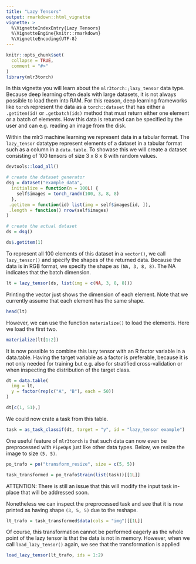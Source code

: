 ```yaml
---
title: "Lazy Tensors"
output: rmarkdown::html_vignette
vignette: >
  %\VignetteIndexEntry{Lazy Tensors}
  %\VignetteEngine{knitr::rmarkdown}
  %\VignetteEncoding{UTF-8}
---
```


```r
knitr::opts_chunk$set(
  collapse = TRUE,
  comment = "#>"
)
library(mlr3torch)
```

In this vignette you will learn about the `mlr3torch:;lazy_tensor` data type.
Because deep learning often deals with large datasets, it is not always possible to load them into RAM.
For this reason, deep learning frameworks like `torch` represent the data as a `torch::dataset` that has either
a `.getitem(id)` or `.getbatch(ids)` method that must return either one element or a batch of elements.
How this data is returned can be specified by the user and can e.g. reading an image from the disk.

Within the mlr3 machine learning we represent data in a tabular format.
The `lazy_tensor` datatype represent elements of a dataset in a tabular format such as a column in a `data.table`.
To showase this we will create a dataset consisting of 100 tensors of size 3 x 8 x 8 with random values.

```r
devtools::load_all()

# create the dataset generator
dsg = dataset("example_data",
  initialize = function(n = 100L) {
    self$images = torch_randn(100, 3, 8, 8)
  },
 .getitem = function(id) list(img = self$images[id, ]),
 .length = function() nrow(self$images)
)

# create the actual dataset
ds = dsg()

ds$.getitem(1)
```

To represent all 100 elements of this dataset in a `vector()`, we call `lazy_tensor()` and specify the shapes of the returned data.
Because the data is in RGB format, we specify the shape as `(NA, 3, 8, 8)`.
The NA indicates that the batch dimension.

```r
lt = lazy_tensor(ds, list(img = c(NA, 3, 8, 8)))
```

Printing the vector just shows the dimension of each element.
Note that we currently assume that each element has the same shape.

```r
head(lt)
```

However, we can use the function `materialize()` to load the elements.
Here we load the first two.

```r
materialize(lt[1:2])
```

It is now possible to combine this lazy tensor with an R factor variable in a data.table.
Having the target variable as a factor is preferable, because it is not only needed for training but e.g. also
for stratified cross-validation or when inspecting the distribution of the target class.

```r
dt = data.table(
  img = lt,
  y = factor(rep(c("A", "B"), each = 50))
)

dt[c(1, 51),]
```

We could now crate a task from this table.

```r
task = as_task_classif(dt, target = "y", id = "lazy_tensor example")
```


One useful feature of `mlr3torch` is that such data can now even be preprocessed with `PipeOp`s just like other data types.
Below, we resize the image to size `(5, 5)`.

```r
po_trafo = po("transform_resize", size = c(5, 5))

task_transformed = po_trafo$train(list(task))[[1L]]
```

ATTENTION: There is still an issue that this will modify the input task in-place that will be addressed soon.

Nonetheless we can inspect the preprocessed task and see that it is now printed as having shape `(3, 5, 5)` due to the reshape.

```r
lt_trafo = task_transformed$data(cols = "img")[[1L]]
```

Of course, this transformation cannot be performed eagerly as the whole point of the lazy tensor is that the data is not in memory.
However, when we call `load_lazy_tensor()` again, we see that the transformation is applied

```r
load_lazy_tensor(lt_trafo, ids = 1:2)
```



